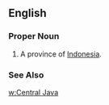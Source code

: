 ==English==
===Proper Noun===
{{en-proper noun}}
#A province of [[Indonesia]].
===See Also===
[[w:Central Java]]